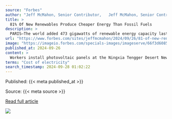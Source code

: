 ```yaml
---
source: "Forbes"
author: "Jeff McMahon, Senior Contributor,   Jeff McMahon, Senior Contributor  https://www.forbes.com/sites/jeffmcmahon/"
title: >
  81% Of New Renewables Produce Cheaper Energy Than Fossil Fuels
description: >
  PARIS—The world added 473 gigawatts of renewable energy capacity last year, and four-fifths of it produces power more cheaply than fossil fuels do.
url: "https://www.forbes.com/sites/jeffmcmahon/2024/09/26/81-of-new-renewables-produce-cheaper-energy-than-fossil-fuels/"
image: "https://imageio.forbes.com/specials-images/imageserve/66f3d6085208c8e41c33f43e/0x0.jpg?format=jpg&height=900&width=1600&fit=bounds"
published_at: 2024-09-26
content: >
  Workers install photovoltaic panels at the Ningxia Tengger Desert New Energy Base in Zhongwei, in ... [+] China's northern Ningxia region. (Photo by STR/AFP via Getty Images)  AFP via Getty Images  P… [+3345 chars]
terms: "Cost of electricity"
search_timestamp: 2024-09-28 01:02:22
---
```



Published: {{< meta published_at >}}


Source: {{< meta source >}}


[Read full article]({{< meta url >}}){target='_blank'}



![](`r rmarkdown::metadata$image[1]`)
